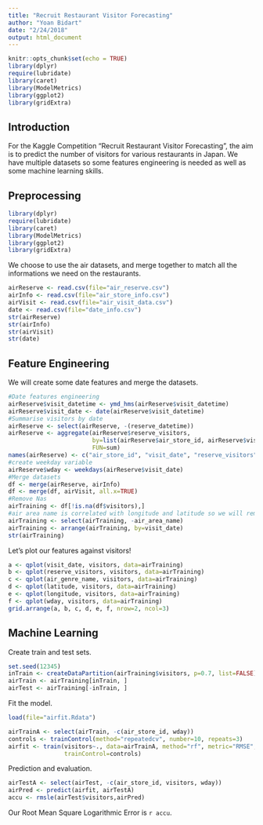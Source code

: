 ```yaml
---
title: "Recruit Restaurant Visitor Forecasting"
author: "Yoan Bidart"
date: "2/24/2018"
output: html_document
---
```


```r
knitr::opts_chunk$set(echo = TRUE)
library(dplyr)
require(lubridate)
library(caret)
library(ModelMetrics)
library(ggplot2)
library(gridExtra)
```

## Introduction

For the Kaggle Competition "Recruit Restaurant Visitor Forecasting", the aim is to predict the number of visitors for various restaurants in Japan. We have multiple datasets so some features engineering is needed as well as some machine learning skills. 

## Preprocessing

```r
library(dplyr)
require(lubridate)
library(caret)
library(ModelMetrics)
library(ggplot2)
library(gridExtra)
```
We choose to use the air datasets, and merge together to match all the informations we need on the restaurants.
```r
airReserve <- read.csv(file="air_reserve.csv")
airInfo <- read.csv(file="air_store_info.csv")
airVisit <- read.csv(file="air_visit_data.csv")
date <- read.csv(file="date_info.csv")
str(airReserve)
str(airInfo)
str(airVisit)
str(date)
```

## Feature Engineering
We will create some date features and merge the datasets.
```r
#Date features engineering
airReserve$visit_datetime <- ymd_hms(airReserve$visit_datetime)
airReserve$visit_date <- date(airReserve$visit_datetime)
#Summarise visitors by date
airReserve <- select(airReserve, -(reserve_datetime))
airReserve <- aggregate(airReserve$reserve_visitors, 
                        by=list(airReserve$air_store_id, airReserve$visit_date), 
                        FUN=sum)
names(airReserve) <- c("air_store_id", "visit_date", "reserve_visitors")
#create weekday variable
airReserve$wday <- weekdays(airReserve$visit_date)
#Merge datasets
df <- merge(airReserve, airInfo)
df <- merge(df, airVisit, all.x=TRUE)
#Remove Nas
airTraining <- df[!is.na(df$visitors),] 
#air area name is correlated with longitude and latitude so we will remove it
airTraining <- select(airTraining, -air_area_name)
airTraining <- arrange(airTraining, by=visit_date)
str(airTraining)
```
Let's plot our features against visitors!
```r
a <- qplot(visit_date, visitors, data=airTraining)
b <- qplot(reserve_visitors, visitors, data=airTraining)
c <- qplot(air_genre_name, visitors, data=airTraining)
d <- qplot(latitude, visitors, data=airTraining)
e <- qplot(longitude, visitors, data=airTraining)
f <- qplot(wday, visitors, data=airTraining)
grid.arrange(a, b, c, d, e, f, nrow=2, ncol=3)
```

## Machine Learning
Create train and test sets.
```r
set.seed(12345)
inTrain <- createDataPartition(airTraining$visitors, p=0.7, list=FALSE)
airTrain <- airTraining[inTrain, ]
airTest <- airTraining[-inTrain, ]
```

Fit the model.
```r
load(file="airfit.Rdata")
```

```r
airTrainA <- select(airTrain, -c(air_store_id, wday))
controls <- trainControl(method="repeatedcv", number=10, repeats=3)
airfit <- train(visitors~., data=airTrainA, method="rf", metric="RMSE", 
                trainControl=controls)
```
Prediction and evaluation.
```r
airTestA <- select(airTest, -c(air_store_id, visitors, wday))
airPred <- predict(airfit, airTestA)
accu <- rmsle(airTest$visitors,airPred)
```
Our Root Mean Square Logarithmic Error is `r accu`. 